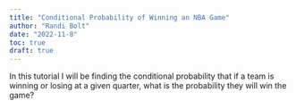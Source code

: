 ```yaml
---
title: "Conditional Probability of Winning an NBA Game"
author: "Randi Bolt"
date: "2022-11-8"
toc: true
draft: true
---
```


In this tutorial I will be finding the conditional probability that if a team is winning or losing at a given quarter, what is the probability they will win the game?
